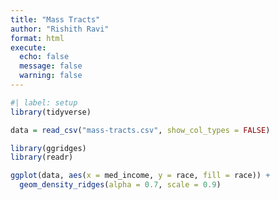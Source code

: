 ```yaml
---
title: "Mass Tracts"
author: "Rishith Ravi"
format: html
execute: 
  echo: false
  message: false
  warning: false
---
```



```r
#| label: setup
library(tidyverse)
```

```r
data = read_csv("mass-tracts.csv", show_col_types = FALSE)
```

```r
library(ggridges)
library(readr)

ggplot(data, aes(x = med_income, y = race, fill = race)) +
  geom_density_ridges(alpha = 0.7, scale = 0.9)
```

